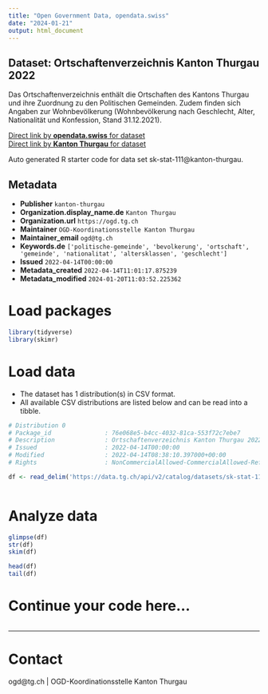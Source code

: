 ```yaml
---
title: "Open Government Data, opendata.swiss"
date: "2024-01-21"
output: html_document
---
```


## Dataset: Ortschaftenverzeichnis Kanton Thurgau 2022

Das Ortschaftenverzeichnis enthält die Ortschaften des Kantons Thurgau und ihre Zuordnung zu den Politischen Gemeinden. Zudem finden sich Angaben zur Wohnbevölkerung (Wohnbevölkerung nach Geschlecht, Alter, Nationalität und Konfession, Stand 31.12.2021). 

[Direct link by **opendata.swiss** for dataset](https://opendata.swiss/de/dataset/ortschaftenverzeichnis-kanton-thurgau-2022)<br>
[Direct link by **Kanton Thurgau** for dataset](https://data.tg.ch/explore/dataset/sk-stat-111/)

Auto generated R starter code for data set sk-stat-111@kanton-thurgau.

## Metadata

- **Publisher** `kanton-thurgau`
- **Organization.display_name.de** `Kanton Thurgau`
- **Organization.url** `https://ogd.tg.ch`
- **Maintainer** `OGD-Koordinationsstelle Kanton Thurgau`
- **Maintainer_email** `ogd@tg.ch`
- **Keywords.de** `['politische-gemeinde', 'bevolkerung', 'ortschaft', 'gemeinde', 'nationalitat', 'altersklassen', 'geschlecht']`
- **Issued** `2022-04-14T00:00:00`
- **Metadata_created** `2022-04-14T11:01:17.875239`
- **Metadata_modified** `2024-01-20T11:03:52.225362`


# Load packages

```r

library(tidyverse)
library(skimr)

```

# Load data

-   The dataset has 1 distribution(s) in CSV format.
-   All available CSV distributions are listed below and can be read into a tibble.

```r

# Distribution 0
# Package_id               : 76e068e5-b4cc-4032-81ca-553f72c7ebe7
# Description              : Ortschaftenverzeichnis Kanton Thurgau 2022 (csv)
# Issued                   : 2022-04-14T00:00:00
# Modified                 : 2022-04-14T08:38:10.397000+00:00
# Rights                   : NonCommercialAllowed-CommercialAllowed-ReferenceRequired

df <- read_delim('https://data.tg.ch/api/v2/catalog/datasets/sk-stat-111/exports/csv')



```

# Analyze data

```r

glimpse(df)
str(df)
skim(df)

head(df)
tail(df)

```

# Continue your code here...

```r

```

------------------------------------------------------------------------

# Contact

ogd@tg.ch | OGD-Koordinationsstelle Kanton Thurgau

